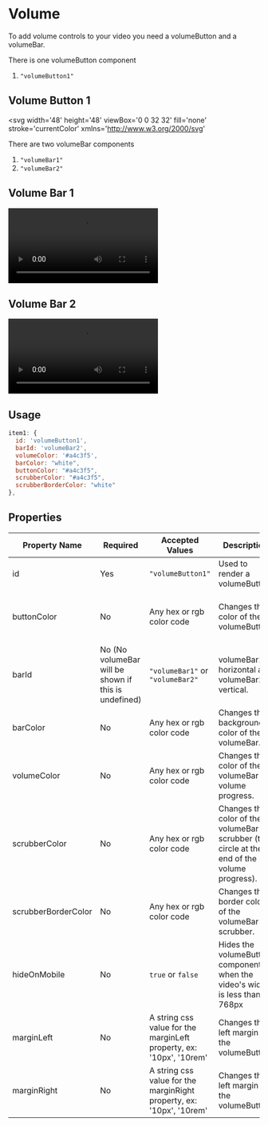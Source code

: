 # Volume

To add volume controls to your video you need a volumeButton and a volumeBar.

There is one volumeButton component

1. `"volumeButton1"`

## Volume Button 1

<svg
  width='48'
  height='48'
  viewBox='0 0 32 32'
  fill='none'
  stroke='currentColor'
  xmlns='http://www.w3.org/2000/svg'
>
  <path
    d='M4 13C4 12.4477 4.44772 12 5 12H9V20H5C4.44772 20 4 19.5523 4 19V13Z'
    stroke='currentColor'
    stroke-width='2'
  />
  <path d='M9 13L15 7' stroke-width='2' />
  <path d='M15 7V26' stroke-width='2' stroke-linecap='round' />
  <path d='M9 20L15 26' stroke-width='2' />
  <path
    d='M24 9.5C27.0185 11.7059 31.2444 17.7941 24 24.5'
    stroke='currentColor'
    stroke-width='2'
  />
  <path d='M19.5 13.5C21 14.6667 23.1 17.7 19.5 20.5' stroke-width='2' />
</svg>

There are two volumeBar components

1. `"volumeBar1"`
2. `"volumeBar2"`

## Volume Bar 1

<video
  width='min(10rem, 100%)'
  autoPlay={true}
  loop={true}
  controls
  src='https://custoplayer.nyc3.cdn.digitaloceanspaces.com/docs%2Fvolume%2FvolumeBar1-demo.mp4'
/>

## Volume Bar 2

<video
  width='min(10rem, 100%)'
  autoPlay={true}
  loop={true}
  controls
  src='https://custoplayer.nyc3.digitaloceanspaces.com/docs%2Fvolume%2FvolumeBar2-demo.mp4'
/>

## Usage

```jsx
item1: {
  id: 'volumeButton1',
  barId: 'volumeBar2',
  volumeColor: '#a4c3f5',
  barColor: "white",
  buttonColor: "#a4c3f5",
  scrubberColor: "#a4c3f5",
  scrubberBorderColor: "white"
},
```

## Properties

| Property Name       | Required                                             | Accepted Values                                                      | Description                                                                                 | Default                                           |
| ------------------- | ---------------------------------------------------- | -------------------------------------------------------------------- | ------------------------------------------------------------------------------------------- | ------------------------------------------------- |
| id                  | Yes                                                  | `"volumeButton1"`                                                    | Used to render a volumeButton.                                                              | `undefined`                                       |
| buttonColor         | No                                                   | Any hex or rgb color code                                            | Changes the color of the volumeButton.                                                      | Calculated from controlsBar barColor property     |
| barId               | No (No volumeBar will be shown if this is undefined) | `"volumeBar1"` or `"volumeBar2"`                                     | volumeBar1 is horizontal and volumeBar2 is vertical.                                        | `undefined`                                       |
| barColor            | No                                                   | Any hex or rgb color code                                            | Changes the background color of the volumeBar.                                              | `"white"`                                         |
| volumeColor         | No                                                   | Any hex or rgb color code                                            | Changes the color of the volumeBar volume progress.                                         | `"#4ab860"`                                       |
| scrubberColor       | No                                                   | Any hex or rgb color code                                            | Changes the color of the volumeBar scrubber (the circle at the end of the volume progress). | Same as the `volumeColor` if defined or `"white"` |
| scrubberBorderColor | No                                                   | Any hex or rgb color code                                            | Changes the border color of the volumeBar scrubber.                                         | A lightened version of the `scrubberColor`        |
| hideOnMobile        | No                                                   | `true` or `false`                                                    | Hides the volumeButton component when the video's width is less than 768px                  | `false`                                           |
| marginLeft          | No                                                   | A string css value for the marginLeft property, ex: '10px', '10rem'  | Changes the left margin of the volumeButton                                                 | `"0"`                                             |
| marginRight         | No                                                   | A string css value for the marginRight property, ex: '10px', '10rem' | Changes the left margin of the volumeButton                                                 | `"0"`                                             |
